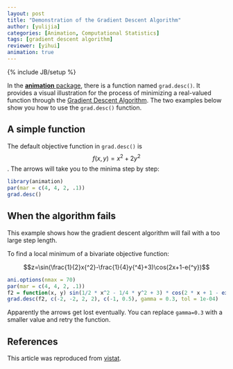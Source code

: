 ```yaml
---
layout: post
title: "Demonstration of the Gradient Descent Algorithm"
author: [yulijia]
categories: [Animation, Computational Statistics]
tags: [gradient descent algorithm]
reviewer: [yihui]
animation: true
---
```

{% include JB/setup %}

In the [**animation** package](http://yihui.name/animation), there is a function named
`grad.desc()`. It provides a visual illustration for the process of minimizing a real-valued
function through the [Gradient Descent Algorithm](http://en.wikipedia.org/wiki/Gradient_descent).
The two examples below show you how to use the `grad.desc()` function.

## A simple function

The default objective function in `grad.desc()` is $$f(x,y)=x{^2}+2y{^2}$$. The arrows will take
you to the minima step by step:

```r
library(animation)
par(mar = c(4, 4, 2, .1))
grad.desc()
```

## When the algorithm fails

This example shows how the gradient descent algorithm will fail with a too large step length.

To find a local minimum of a bivariate objective function:

$$z=\sin(\frac{1}{2}x{^2}-\frac{1}{4}y{^4}+3)\cos(2x+1-e{^y})$$

```r
ani.options(nmax = 70)
par(mar = c(4, 4, 2, .1))
f2 = function(x, y) sin(1/2 * x^2 - 1/4 * y^2 + 3) * cos(2 * x + 1 - exp(y))
grad.desc(f2, c(-2, -2, 2, 2), c(-1, 0.5), gamma = 0.3, tol = 1e-04)
```

Apparently the arrows get lost eventually. You can replace `gamma=0.3` with a smaller value and
retry the function.

## References

This article was reproduced from
[vistat](http://vis.supstat.com/2013/03/gradient-descent-algorithm-with-r/).

